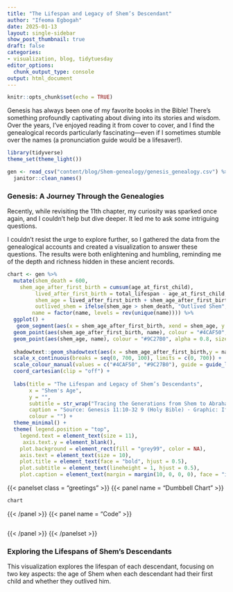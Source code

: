```yaml
---
title: "The Lifespan and Legacy of Shem’s Descendant"
author: "Ifeoma Egbogah"
date: 2025-01-13
layout: single-sidebar
show_post_thumbnail: true
draft: false
categories:
- visualization, blog, tidytuesday
editor_options: 
  chunk_output_type: console
output: html_document
---
```


```r
knitr::opts_chunk$set(echo = TRUE)
```

Genesis has always been one of my favorite books in the Bible! There’s something profoundly captivating about diving into its stories and wisdom. Over the years, I’ve enjoyed reading it from cover to cover, and I find the genealogical records particularly fascinating—even if I sometimes stumble over the names (a pronunciation guide would be a lifesaver!).

```r

library(tidyverse)
theme_set(theme_light())

gen <- read_csv("content/blog/Shem-genealogy/genesis_genealogy.csv") %>% 
  janitor::clean_names()


```

### Genesis: A Journey Through the Genealogies

Recently, while revisiting the 11th chapter, my curiosity was sparked once again, and I couldn’t help but dive deeper. It led me to ask some intriguing questions.

I couldn’t resist the urge to explore further, so I gathered the data from the genealogical accounts and created a visualization to answer these questions. The results were both enlightening and humbling, reminding me of the depth and richness hidden in these ancient records.


```r

chart <- gen %>% 
  mutate(shem_death = 600,
    shem_age_after_first_birth = cumsum(age_at_first_child),
         lived_after_first_birth = total_lifespan - age_at_first_child,
         shem_age = lived_after_first_birth + shem_age_after_first_birth,
         outlived_shem = ifelse(shem_age > shem_death, "Outlived Shem", "Died Before Shem"),
        name = factor(name, levels = rev(unique(name)))) %>% 
  ggplot() +
   geom_segment(aes(x = shem_age_after_first_birth, xend = shem_age, y = name, yend = name, colour = outlived_shem), linewidth = 1, alpha = 0.6) +
  geom_point(aes(shem_age_after_first_birth, name), colour = "#4CAF50", alpha = 0.8, size = 5) +
  geom_point(aes(shem_age, name), colour = "#9C27B0", alpha = 0.8, size = 5) +
 
  shadowtext::geom_shadowtext(aes(x = shem_age_after_first_birth,y = name, label = name), hjust = 1.5, nudge_x = -0.015, colour = "grey30", bg.color = "grey99", vjust = 0.45) +
  scale_x_continuous(breaks = seq(0, 700, 100), limits = c(0, 700)) +
  scale_colour_manual(values = c("#4CAF50", "#9C27B0"), guide = guide_legend(reverse = TRUE)) +
  coord_cartesian(clip = "off") +
   
  labs(title = "The Lifespan and Legacy of Shem’s Descendants",
       x = "Shem's Age",
       y = "",
       subtitle = str_wrap("Tracing the Generations from Shem to Abraham: Who Outlived Shem and When They Had Their First Children"),
       caption = "Source: Genesis 11:10-32 9 (Holy Bible) · Graphic: Ifeoma Egbogah",
       colour = "") +
  theme_minimal() +
  theme( legend.position = "top",
    legend.text = element_text(size = 11),
     axis.text.y = element_blank(),
    plot.background = element_rect(fill = "grey99", color = NA),
    axis.text = element_text(size = 10),
    plot.title = element_text(face = "bold", hjust = 0.5),
    plot.subtitle = element_text(lineheight = 1, hjust = 0.5),
    plot.caption = element_text(margin = margin(10, 0, 0, 0), face = "italic"))


```

{{< panelset class = "greetings" >}}
{{< panel name = "Dumbbell Chart" >}}

```r
chart

```


{{< /panel >}}
{{< panel name = "Code" >}}
```r


```
{{< /panel >}}
{{< /panelset >}}


### Exploring the Lifespans of Shem's Descendants
This visualization explores the lifespan of each descendant, focusing on two key aspects: the age of Shem when each descendant had their first child and whether they outlived him.
